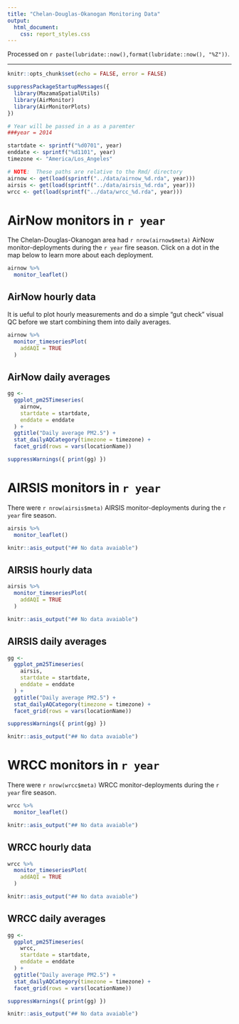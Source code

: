 ```yaml
---
title: "Chelan-Douglas-Okanogan Monitoring Data"
output:
  html_document: 
    css: report_styles.css
---
```


Processed on `r paste(lubridate::now(),format(lubridate::now(), "%Z"))`.

----


```r
knitr::opts_chunk$set(echo = FALSE, error = FALSE)

suppressPackageStartupMessages({
  library(MazamaSpatialUtils)
  library(AirMonitor)
  library(AirMonitorPlots)
})

# Year will be passed in a as a paremter
###year = 2014

startdate <- sprintf("%d0701", year)
enddate <- sprintf("%d1101", year)
timezone <- "America/Los_Angeles"
```

```r
# NOTE:  These paths are relative to the Rmd/ directory
airnow <- get(load(sprintf("../data/airnow_%d.rda", year)))
airsis <- get(load(sprintf("../data/airsis_%d.rda", year)))
wrcc <- get(load(sprintf("../data/wrcc_%d.rda", year)))
```

# AirNow monitors in `r year`

The Chelan-Douglas-Okanogan area had `r nrow(airnow$meta)` AirNow
monitor-deployments during the `r year` fire season. Click on a dot in the map
below to learn more about each deployment.

```r
airnow %>%
  monitor_leaflet()
```

## AirNow hourly data

It is ueful to plot hourly measurements and do a simple "gut check" visual QC
before we start combining them into daily averages.

```r
airnow %>%
  monitor_timeseriesPlot(
    addAQI = TRUE
  )
```

## AirNow daily averages

```r
gg <-
  ggplot_pm25Timeseries(
    airnow,
    startdate = startdate,
    enddate = enddate
  ) +
  ggtitle("Daily average PM2.5") +
  stat_dailyAQCategory(timezone = timezone) + 
  facet_grid(rows = vars(locationName))

suppressWarnings({ print(gg) })
```

# AIRSIS monitors in `r year`

There were `r nrow(airsis$meta)` AIRSIS
monitor-deployments during the `r year` fire season.

```r
airsis %>%
  monitor_leaflet()  
```

 ```r
 knitr::asis_output("## No data avaiable") 
 ``` 

## AIRSIS hourly data

```r
airsis %>%
  monitor_timeseriesPlot(
    addAQI = TRUE
  )
```

 ```r
 knitr::asis_output("## No data avaiable") 
 ``` 

## AIRSIS daily averages

```r
gg <-
  ggplot_pm25Timeseries(
    airsis,
    startdate = startdate,
    enddate = enddate
  ) +
  ggtitle("Daily average PM2.5") +
  stat_dailyAQCategory(timezone = timezone) + 
  facet_grid(rows = vars(locationName))

suppressWarnings({ print(gg) })
```

 ```r
 knitr::asis_output("## No data avaiable") 
 ``` 

# WRCC monitors in `r year`

There were `r nrow(wrcc$meta)` WRCC
monitor-deployments during the `r year` fire season.

```r
wrcc %>%
  monitor_leaflet()
```

 ```r
 knitr::asis_output("## No data avaiable") 
 ``` 

## WRCC hourly data

```r
wrcc %>%
  monitor_timeseriesPlot(
    addAQI = TRUE
  )
```

 ```r
 knitr::asis_output("## No data avaiable") 
 ``` 

## WRCC daily averages

```r
gg <-
  ggplot_pm25Timeseries(
    wrcc,
    startdate = startdate,
    enddate = enddate
  ) +
  ggtitle("Daily average PM2.5") +
  stat_dailyAQCategory(timezone = timezone) + 
  facet_grid(rows = vars(locationName))

suppressWarnings({ print(gg) })
```

 ```r
 knitr::asis_output("## No data avaiable") 
 ``` 



